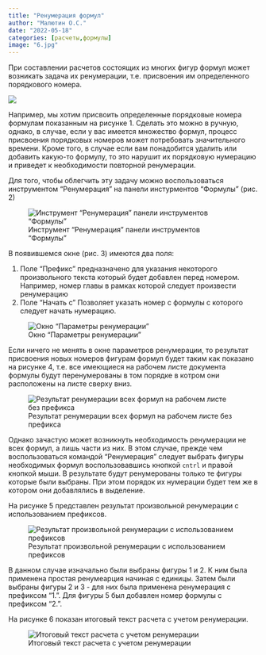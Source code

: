 ```yaml
---
title: "Ренумерация формул"
author: "Малютин О.С."
date: "2022-05-18"
categories: [расчеты,формулы]
image: "6.jpg"
---
```


При составлении расчетов состоящих из многих фигур формул может возникать задача их ренумерации, т.е. присвоения им определенного порядкового номера.

![](1.jpg)

Например, мы хотим присвоить определенные порядковые номера формулам показанным на рисунке 1. Сделать это можно в ручную, однако, в случае, если у вас имеется множество формул, процесс присвоения порядковых номеров может потребовать значительного времени. Кроме того, в случае если вам понадобится удалить или добавить какую-то формулу, то это нарушит их порядковую нумерацию и приведет к необходимости повторной ренумерации.

Для того, чтобы облегчить эту задачу можно воспользоваться инструментом "Ренумерация" на панели инстурментов "Формулы" (рис. 2)

![Инструмент "Ренумерация" панели инструментов "Формулы"](2.jpg)

В появившемся окне (рис. 3) имеются два поля:

1. Поле "Префикс" предназначено для указания некоторого произвольного текста который будет добавлен перед номером. Например, номер главы в рамках которой следует произвести ренумерацию
2. Поле "Начать с" Позволяет указать номер с формулы с которого следует начать нумерацию.

![Окно "Параметры ренумерации"](3.jpg)    

Если ничего не менять в окне параметров ренумерации, то результат присвоения новых номеров фигурам формул будет таким как показано на рисунке 4, т.е. все имеющиеся на рабочем листе документа формулы будут перенумерованы в том порядке в котром они расположены на листе сверху вниз.

![Результат ренумерации всех формул на рабочем листе без префикса](4.jpg)

Однако зачастую может возникнуть необходимость ренумерации не всех формул, а лишь части из них. В этом случае, прежде чем воспользоваться командой "Ренумерация" следует выбрать фигуры необходимых формул воспользовавшись кнопкой `cntrl` и правой кнопкой мыши. В результате будут ренумерованы только те фигуры которые были выбраны. При этом порядок их нумерации будет тем же в котором они добавлялись в выделение.

На рисунке 5 представлен результат произвольной ренумерации с использованием префиксов.

![Результат произвольной ренумерации с использованием префиксов](5.jpg)

В данном случае изначально были выбраны фигуры 1 и 2. К ним была применена простая ренумеарция начиная с единицы. Затем были выбраны фигуры 2 и 3 - для них была применена ренумерация с префиксом "1.". Для фигуры 5 был добавлен номер формулы с префиксом "2.".

На рисунке 6 показан итоговый текст расчета с учетом ренумерации. 

![Итоговый текст расчета с учетом ренумерации](6.jpg)